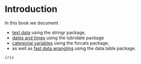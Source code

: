 # Introduction {#intro}

In this book we document 

- [text data](#stringr) using the stringr package, 
- [dates and times](#lubridate) using the lubridate package
- [categorial variables](#forcats) using the forcats package,
- as well as [fast data wrangling](#data.table) using the data.table package.

```r
iris
```

